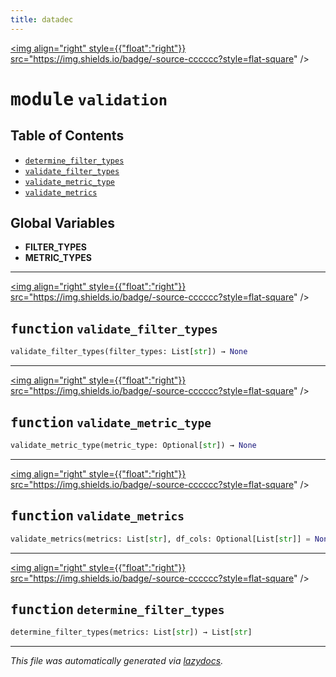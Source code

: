 ```yaml
---
title: datadec
---
```


<a href="https://github.com/drothermel/%24%7BREPO%7D/blob/main/src/datadec/validation.py"><img align="right" style={{"float":"right"}} src="https://img.shields.io/badge/-source-cccccc?style=flat-square" /></a>

# <kbd>module</kbd> `validation`



## Table of Contents
- [`determine_filter_types`](./datadec.validation#function-determine-filter-types)
- [`validate_filter_types`](./datadec.validation#function-validate-filter-types)
- [`validate_metric_type`](./datadec.validation#function-validate-metric-type)
- [`validate_metrics`](./datadec.validation#function-validate-metrics)


**Global Variables**
---------------
- **FILTER_TYPES**
- **METRIC_TYPES**

---

<a href="https://github.com/drothermel/%24%7BREPO%7D/blob/main/src/datadec/validation.py#L30"><img align="right" style={{"float":"right"}} src="https://img.shields.io/badge/-source-cccccc?style=flat-square" /></a>

## <kbd>function</kbd> `validate_filter_types`

```python
validate_filter_types(filter_types: List[str]) → None
```





---

<a href="https://github.com/drothermel/%24%7BREPO%7D/blob/main/src/datadec/validation.py#L36"><img align="right" style={{"float":"right"}} src="https://img.shields.io/badge/-source-cccccc?style=flat-square" /></a>

## <kbd>function</kbd> `validate_metric_type`

```python
validate_metric_type(metric_type: Optional[str]) → None
```





---

<a href="https://github.com/drothermel/%24%7BREPO%7D/blob/main/src/datadec/validation.py#L43"><img align="right" style={{"float":"right"}} src="https://img.shields.io/badge/-source-cccccc?style=flat-square" /></a>

## <kbd>function</kbd> `validate_metrics`

```python
validate_metrics(metrics: List[str], df_cols: Optional[List[str]] = None) → None
```





---

<a href="https://github.com/drothermel/%24%7BREPO%7D/blob/main/src/datadec/validation.py#L69"><img align="right" style={{"float":"right"}} src="https://img.shields.io/badge/-source-cccccc?style=flat-square" /></a>

## <kbd>function</kbd> `determine_filter_types`

```python
determine_filter_types(metrics: List[str]) → List[str]
```







---

_This file was automatically generated via [lazydocs](https://github.com/ml-tooling/lazydocs)._
